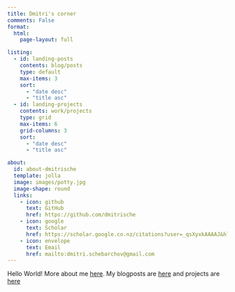 ```yaml
---
title: Dmitri's corner
comments: False
format:
  html:
    page-layout: full

listing:
  - id: landing-posts
    contents: blog/posts
    type: default
    max-items: 3
    sort:
      - "date desc"
      - "title asc"
  - id: landing-projects
    contents: work/projects
    type: grid
    max-items: 6
    grid-columns: 3
    sort: 
      - "date desc"
      - "title asc"

about:
  id: about-dmitrische
  template: jolla
  image: images/potty.jpg
  image-shape: round 
  links:
    - icon: github
      text: GitHub
      href: https://github.com/dmitrische
    - icon: google
      text: Scholar
      href: https://scholar.google.co.nz/citations?user=_qsXyxkAAAAJ&hl=en
    - icon: envelope
      text: Email
      href: mailto:dmitri.schebarchov@gmail.com
---
```


:::{#about-dmitrische}
Hello World! More about me [here](about.qmd). My blogposts are [here](blog/index.qmd) and projects are [here](work/index.qmd)
:::